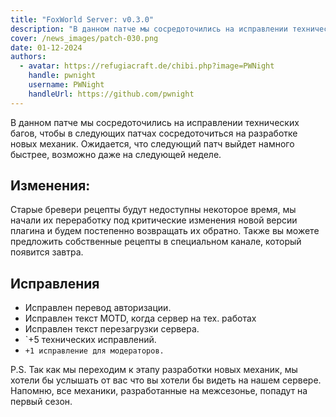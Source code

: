 ```yaml
---
title: "FoxWorld Server: v0.3.0"
description: "В данном патче мы сосредоточились на исправлении технических багов, чтобы в следующих патчах сосредоточиться на разработке новых механик. Ожидается, что следующий патч выйдет намного быстрее, возможно даже на следующей неделе."
cover: /news_images/patch-030.png
date: 01-12-2024
authors:
  - avatar: https://refugiacraft.de/chibi.php?image=PWNight
    handle: pwnight
    username: PWNight
    handleUrl: https://github.com/pwnight
---
```

В данном патче мы сосредоточились на исправлении технических багов, чтобы в следующих патчах сосредоточиться на разработке новых механик. Ожидается, что следующий патч выйдет намного быстрее, возможно даже на следующей неделе.
## Изменения:
Старые бревери рецепты будут недоступны некоторое время, мы начали их переработку под критические изменения новой версии плагина и будем постепенно возвращать их обратно. Также вы можете предложить собственные рецепты в специальном канале, который появится завтра.
## Исправления
* Исправлен перевод авторизации.
* Исправлен текст MOTD, когда сервер на тех. работах
* Исправлен текст перезагрузки сервера.
* `+5 технических исправлений.
* `+1 исправление для модераторов.`

P.S. Так как мы переходим к этапу разработки новых механик, мы хотели бы услышать от вас что вы хотели бы видеть на нашем сервере. Напомню, все механики, разработанные на межсезонье, попадут на первый сезон.